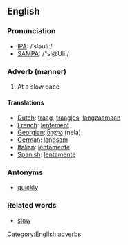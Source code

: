 ==English==
===Pronunciation===
*[[w:IPA|IPA]]: /ˈsləʊliː/
*[[w:SAMPA|SAMPA]]: /"sl@Uli:/

===Adverb (manner)===
#At a slow pace

====Translations====
*[[Dutch]]: [[traag]], [[traagjes]], [[langzaamaan]]
*[[French]]: [[lentement]]
*[[Georgian]]: [[ნელა]] (nela)
*[[German]]: [[langsam]]
*[[Italian]]: [[lentamente]]
*[[Spanish]]: [[lentamente]]

===Antonyms===
*[[quickly]]

===Related words===
*[[slow]]

[[Category:English adverbs]]